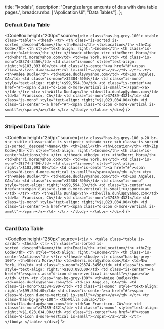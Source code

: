 
  title: "Modals",
  description:
    "Orangize large amounts of data with data table pages.",
  breadcrumbs: ["Application Ui", "Data Tables"],
};

### Default Data Table

<CodeBox
  height="200px"
  source={`
    <div class="has-bg-grey-100">
        <table class="table">
            <thead>
                <tr>
                    <th class="is-sorted is-sorted__descend">Name</th>
                    <th>Email</th>
                    <th>Location</th>
                    <th>Zip Code</th>
                    <th style="text-align: right;">Income</th>
                    <th class="is-center">Actions</th>
                </tr>
            </thead>
            <tbody>
                <tr>
                    <th>Sherri Mora</th>
                    <td>sherri.mora@yahoo.com</td>
                    <td>New York, NY</td>
                    <td class="is-mono">28374-3456</td>
                    <td class="is-mono" style="text-align: right;">$103,093.00</td>
                    <td class="is-center"><a href="#"><span class="d-icon d-more-vertical is-small"></span></a></td>
                </tr>
                <tr>
                    <th>Amiee Dudle</th>
                    <td>amiee.dudley@yahoo.com</td>
                    <td>Los Angeles, CA</td>
                    <td class="is-mono">32384-5904</td>
                    <td class="is-mono" style="text-align: right;">$99,594.00</td>
                    <td class="is-center"><a href="#"><span class="d-icon d-more-vertical is-small"></span></a></td>
                </tr>
                <tr>
                    <th>Willa Dunlap</th>
                    <td>willa.dunlap@yahoo.com</td>
                    <td>San Francisco, CA</td>
                    <td class="is-mono">37489-4321</td>
                    <td class="is-mono" style="text-align: right;">$1,023,034.00</td>
                    <td class="is-center"><a href="#"><span class="d-icon d-more-vertical is-small"></span></a></td>
                </tr>
            </tbody>
        </table>
    </div>
  `}
/>

---

### Striped Data Table

<CodeBox
  height="250px"
  source={`
    <div class="has-bg-grey-100 p-20 br-5">
     <table class="table is-striped">
            <thead>
                <tr>
                    <th class="is-sorted is-sorted__descend">Name</th>
                    <th>Email</th>
                    <th>Location</th>
                    <th>Zip Code</th>
                    <th style="text-align: right;">Income</th>
                    <th class="is-center">Actions</th>
                </tr>
            </thead>
            <tbody>
                <tr>
                    <th>Sherri Mora</th>
                    <td>sherri.mora@yahoo.com</td>
                    <td>New York, NY</td>
                    <td class="is-mono">28374-3456</td>
                    <td class="is-mono" style="text-align: right;">$103,093.00</td>
                    <td class="is-center"><a href="#"><span class="d-icon d-more-vertical is-small"></span></a></td>
                </tr>
                <tr>
                    <th>Amiee Dudle</th>
                    <td>amiee.dudley@yahoo.com</td>
                    <td>Los Angeles, CA</td>
                    <td class="is-mono">32384-5904</td>
                    <td class="is-mono" style="text-align: right;">$99,594.00</td>
                    <td class="is-center"><a href="#"><span class="d-icon d-more-vertical is-small"></span></a></td>
                </tr>
                <tr>
                    <th>Willa Dunlap</th>
                    <td>willa.dunlap@yahoo.com</td>
                    <td>San Francisco, CA</td>
                    <td class="is-mono">37489-4321</td>
                    <td class="is-mono" style="text-align: right;">$1,023,034.00</td>
                    <td class="is-center"><a href="#"><span class="d-icon d-more-vertical is-small"></span></a></td>
                </tr>
            </tbody>
        </table>
    </div>
`}
/>

---

### Card Data Table

<CodeBox
  height="250px"
  source={`
    <div >
     <table class="table is-cards">
            <thead>
                <tr>
                    <th class="is-sorted is-sorted__descend">Name</th>
                    <th>Email</th>
                    <th>Location</th>
                    <th>Zip Code</th>
                    <th style="text-align: right;">Income</th>
                    <th class="is-center">Actions</th>
                </tr>
            </thead>
            <tbody>
                <tr class="has-bg-grey-100">
                    <th>Sherri Mora</th>
                    <td>sherri.mora@yahoo.com</td>
                    <td>New York, NY</td>
                    <td class="is-mono">28374-3456</td>
                    <td class="is-mono" style="text-align: right;">$103,093.00</td>
                    <td class="is-center"><a href="#"><span class="d-icon d-more-vertical is-small"></span></a></td>
                </tr>
                <tr class="has-bg-grey-100">
                    <th>Amiee Dudle</th>
                    <td>amiee.dudley@yahoo.com</td>
                    <td>Los Angeles, CA</td>
                    <td class="is-mono">32384-5904</td>
                    <td class="is-mono" style="text-align: right;">$99,594.00</td>
                    <td class="is-center"><a href="#"><span class="d-icon d-more-vertical is-small"></span></a></td>
                </tr>
                <tr class="has-bg-grey-100">
                    <th>Willa Dunlap</th>
                    <td>willa.dunlap@yahoo.com</td>
                    <td>San Francisco, CA</td>
                    <td class="is-mono">37489-4321</td>
                    <td class="is-mono" style="text-align: right;">$1,023,034.00</td>
                    <td class="is-center"><a href="#"><span class="d-icon d-more-vertical is-small"></span></a></td>
                </tr>
            </tbody>
        </table>
    </div>
`}
/>

